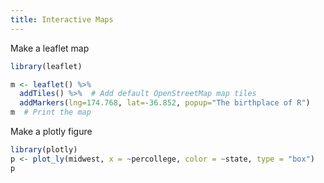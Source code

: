 ```yaml
---
title: Interactive Maps
---
```


Make a leaflet map
```r


library(leaflet)

m <- leaflet() %>%
  addTiles() %>%  # Add default OpenStreetMap map tiles
  addMarkers(lng=174.768, lat=-36.852, popup="The birthplace of R")
m  # Print the map
```

Make a plotly figure
```r
library(plotly)
p <- plot_ly(midwest, x = ~percollege, color = ~state, type = "box")
p
```